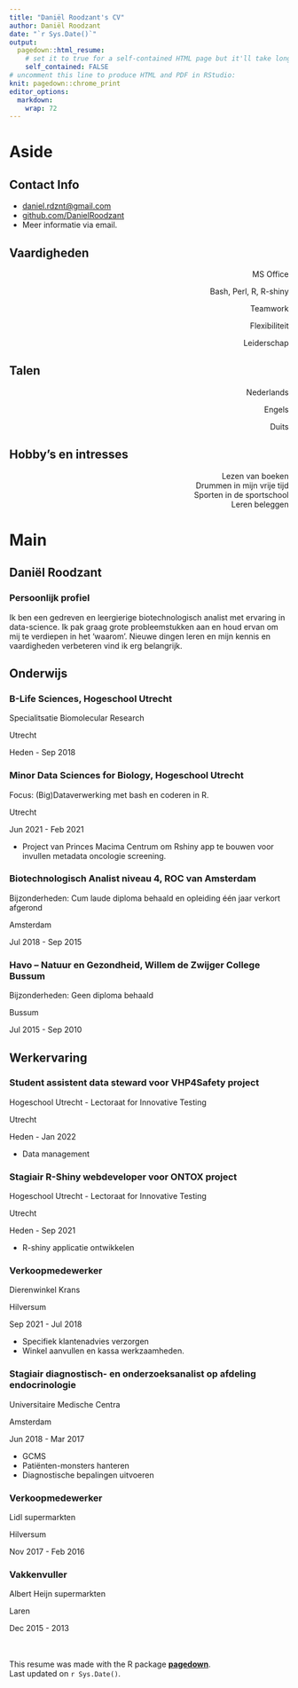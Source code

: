 ```yaml
---
title: "Daniël Roodzant's CV"
author: Daniël Roodzant
date: "`r Sys.Date()`"
output: 
  pagedown::html_resume:
    # set it to true for a self-contained HTML page but it'll take longer to render
    self_contained: FALSE
# uncomment this line to produce HTML and PDF in RStudio:
knit: pagedown::chrome_print
editor_options: 
  markdown: 
    wrap: 72
---
```


# Aside

## Contact Info {#contact}

-   <i class="fa fa-envelope"></i>
    [daniel.rdznt\@gmail.com](mailto:daniel.rdznt@gmail.com){.email}
-   <i class="fa fa-github"></i>
    [github.com/DanielRoodzant](https://github.com/DanielRoodzant)
-   Meer informatie via email.

## Vaardigheden {#skills}

<p style="text-align: right;">
MS Office
<i class="fas fa-circle"></i><i class="fas fa-circle"></i><i class="fas fa-circle"></i><i class="fas fa-circle"></i><i class="far fa-circle"></i>
</p>
<p style="text-align: right;">
Bash, Perl, R, R-shiny
<i class="fas fa-circle"></i><i class="fas fa-circle"></i><i class="fas fa-circle"></i><i class="far fa-circle"></i><i class="far fa-circle"></i>
</p>
<p style="text-align: right;">
Teamwork
<i class="fas fa-circle"></i><i class="fas fa-circle"></i><i class="fas fa-circle"></i><i class="fas fa-circle"></i><i class="far fa-circle"></i>
</p>
<p style="text-align: right;">
Flexibiliteit
<i class="fas fa-circle"></i><i class="fas fa-circle"></i><i class="fas fa-circle"></i><i class="fas fa-circle"></i><i class="far fa-circle"></i>
</p>
<p style="text-align: right;">
Leiderschap
<i class="fas fa-circle"></i><i class="fas fa-circle"></i><i class="fas fa-circle"></i><i class="far fa-circle"></i><i class="far fa-circle"></i>
</p>

## Talen

<p style="text-align: right;">
Nederlands
<i class="fas fa-circle"></i><i class="fas fa-circle"></i><i class="fas fa-circle"></i><i class="fas fa-circle"></i><i class="fas fa-circle"></i>
</p>
<p style="text-align: right;">
Engels
<i class="fas fa-circle"></i><i class="fas fa-circle"></i><i class="fas fa-circle"></i><i class="fas fa-circle"></i><i class="fas fa-circle"></i>
</p>
<p style="text-align: right;">
Duits
<i class="fas fa-circle"></i><i class="fas fa-circle"></i><i class="far fa-circle"></i><i class="far fa-circle"></i><i class="far fa-circle"></i>
</p>

## Hobby's en intresses

<p style="text-align: right;">
Lezen van boeken <br>
Drummen in mijn vrije tijd <br>
Sporten in de sportschool <br>
Leren beleggen
</p>

# Main

## Daniël Roodzant {#title}

### Persoonlijk profiel

Ik ben een gedreven en leergierige biotechnologisch analist met ervaring in data-science. Ik pak graag grote probleemstukken aan en houd ervan om mij te verdiepen in het 'waarom'. Nieuwe dingen leren en mijn kennis en vaardigheden verbeteren vind ik erg belangrijk.

## Onderwijs {data-icon="graduation-cap" data-concise="true"}

### B-Life Sciences, Hogeschool Utrecht

Specialitsatie Biomolecular Research

Utrecht

Heden - Sep 2018

### Minor Data Sciences for Biology, Hogeschool Utrecht

Focus: (Big)Dataverwerking met bash en coderen in R.

Utrecht

Jun 2021 - Feb 2021

-   Project van Princes Macima Centrum om Rshiny app te bouwen voor invullen metadata oncologie screening.

### Biotechnologisch Analist niveau 4, ROC van Amsterdam

Bijzonderheden: Cum laude diploma behaald en opleiding één jaar verkort
afgerond

Amsterdam

Jul 2018 - Sep 2015

### Havo -- Natuur en Gezondheid, Willem de Zwijger College Bussum

Bijzonderheden: Geen diploma behaald

Bussum

Jul 2015 - Sep 2010

## Werkervaring {data-icon="suitcase"}

### Student assistent data steward voor VHP4Safety project

Hogeschool Utrecht - Lectoraat for Innovative Testing

Utrecht

Heden - Jan 2022

::: {.concise}
-   Data management 
:::

### Stagiair R-Shiny webdeveloper voor ONTOX project

Hogeschool Utrecht - Lectoraat for Innovative Testing

Utrecht

Heden - Sep 2021

::: {.concise}
-   R-shiny applicatie ontwikkelen
:::

### Verkoopmedewerker

Dierenwinkel Krans

Hilversum

Sep 2021 - Jul 2018

::: {.concise}
-   Specifiek klantenadvies verzorgen
-   Winkel aanvullen en kassa werkzaamheden.
:::

### Stagiair diagnostisch- en onderzoeksanalist op afdeling endocrinologie

Universitaire Medische Centra

Amsterdam

Jun 2018 - Mar 2017

::: {.concise}
-   GCMS
-   Patiënten-monsters hanteren
-   Diagnostische bepalingen uitvoeren
:::

### Verkoopmedewerker

Lidl supermarkten

Hilversum

Nov 2017 - Feb 2016

### Vakkenvuller

Albert Heijn supermarkten

Laren

Dec 2015 - 2013

<br> <br> This resume was made with the R package
[**pagedown**](https://github.com/rstudio/pagedown). <br> Last updated
on `r Sys.Date()`.
